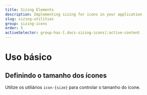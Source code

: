 ```yaml
---
title: Sizing Elements
description: Implementing sizing for icons in your application
slug: sizing-utilities
group: sizing-icons
order: 5
activeSelector: group-has-[.docs-sizing-icons]:active-content
---
```


# Uso básico
## Definindo o tamanho dos ícones

Utilize os utiliários `icon-{size}` para controlar o tamanho do ícone.
